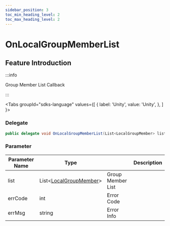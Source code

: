 ```yaml
---
sidebar_position: 3
toc_min_heading_level: 2
toc_max_heading_level: 2
---
```


# OnLocalGroupMemberList

## Feature Introduction

:::info

Group Member List Callback

:::

<Tabs
groupId="sdks-language"
values={[
{ label: 'Unity', value: 'Unity', },
]
}>

<TabItem value="Unity">

### Delegate

```C# showLineNumbers
public delegate void OnLocalGroupMemberList(List<LocalGroupMember> list, int errCode, string errMsg);
```

### Parameter

| Parameter Name | Type                           || Description     |
| -------- | -------------------------------------------------------------------------------------- | -------- | -------- |
| list | List<[LocalGroupMember](/class/group/groupMemberInfo.mdx)> | Group Member List |
| errCode | int | Error Code |
| errMsg | string |Error Info |

</TabItem>

</Tabs>
